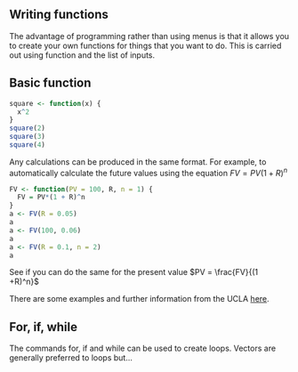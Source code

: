 Writing functions
--------------------------------
The advantage of programming rather than using menus is that it allows you to create your own functions for things that you want to do.  This is carried out using function and the list of inputs.  

Basic function
---------------------------------
```r
square <- function(x) {
  x^2
}
square(2)
square(3)
square(4)
```
Any calculations can be produced in the same format.  For example, to automatically calculate the future values using the equation $FV = PV(1 + R)^n$
```r
FV <- function(PV = 100, R, n = 1) {
  FV = PV*(1 + R)^n
}
a <- FV(R = 0.05)
a
a <- FV(100, 0.06)
a
a <- FV(R = 0.1, n = 2)
a
```
See if you can do the same for the present value $PV = \frac{FV}{(1 +R)^n}$

There are some examples and further information from the UCLA [here](http://www.ats.ucla.edu/stat/r/library/intro_function.htm).

For, if, while
--------------------------------------
The commands for, if and while can be used to create loops.  Vectors are generally preferred to loops but...



